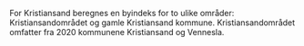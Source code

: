 For Kristiansand beregnes en byindeks for to ulike områder: Kristiansandområdet og gamle Kristiansand kommune.  Kristiansandområdet omfatter fra 2020 kommunene Kristiansand og Vennesla.